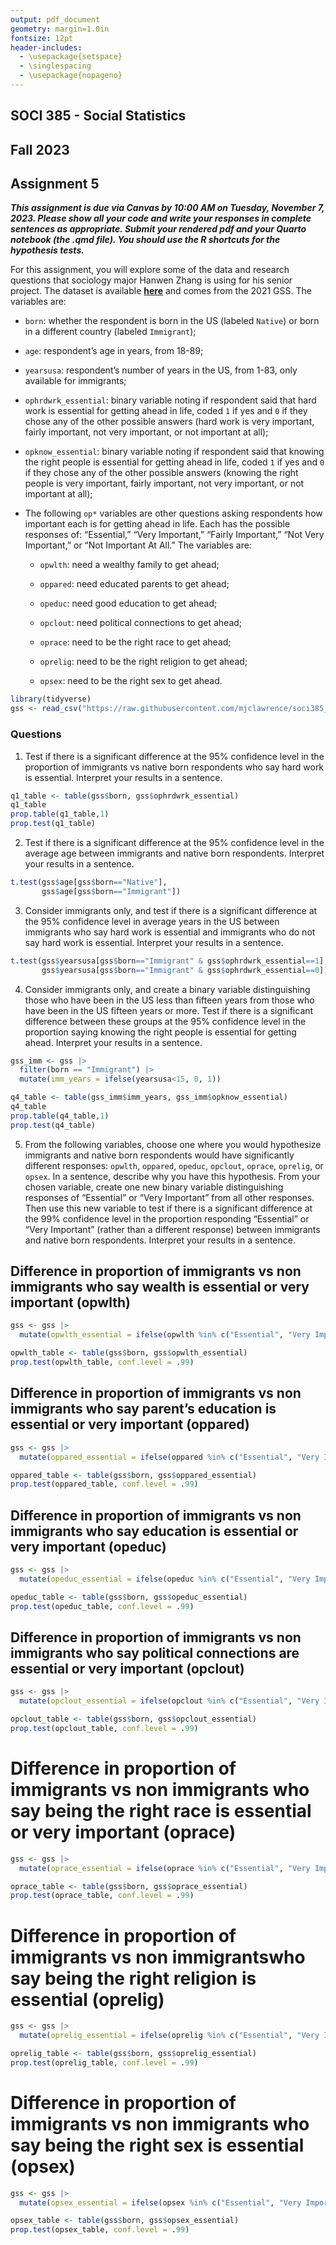 ```yaml
---
output: pdf_document
geometry: margin=1.0in
fontsize: 12pt
header-includes:
  - \usepackage{setspace}
  - \singlespacing 
  - \usepackage{nopageno} 
---
```


## SOCI 385 - Social Statistics
## Fall 2023
## Assignment 5

\vspace{0.5em}

***This assignment is due via Canvas by 10:00 AM on Tuesday, November 7, 2023. Please show all your code and write your responses in complete sentences as appropriate. Submit your rendered pdf and your Quarto notebook (the .qmd file). You should use the R shortcuts for the hypothesis tests.***

For this assignment, you will explore some of the data and research questions that sociology major Hanwen Zhang is using for his senior project. The dataset is available [**here**](https://raw.githubusercontent.com/mjclawrence/soci385_f23/main/data/assignment_05.csv) and comes from the 2021 GSS. 
The variables are:

- `born`: whether the respondent is born in the US (labeled `Native`) or born in a different country (labeled `Immigrant`);

- `age`: respondent's age in years, from 18-89;

- `yearsusa`: respondent's number of years in the US, from 1-83, only available for immigrants;

- `ophrdwrk_essential`: binary variable noting if respondent said that hard work is essential for getting ahead in life, coded `1` if yes and `0` if they chose any of the other possible answers (hard work is very important, fairly important, not very important, or not important at all);

- `opknow_essential`: binary variable noting if respondent said that knowing the right people is essential for getting ahead in life, coded `1` if yes and `0` if they chose any of the other possible answers (knowing the right people is very important, fairly important, not very important, or not important at all);

- The following `op*` variables are other questions asking respondents how important each is for getting ahead in life. Each has the possible responses of: "Essential," "Very Important," "Fairly Important," "Not Very Important," or "Not Important At All." The variables are:

  - `opwlth`: need a wealthy family to get ahead;

  - `oppared`: need educated parents to get ahead;

  - `opeduc`: need good education to get ahead;

  - `opclout`: need political connections to get ahead;

  - `oprace`: need to be the right race to get ahead;

  - `oprelig`: need to be the right religion to get ahead;

  - `opsex`: need to be the right sex to get ahead.


\vspace{1.5em}

```r
library(tidyverse)
gss <- read_csv("https://raw.githubusercontent.com/mjclawrence/soci385_f23/main/data/assignment_05.csv")
```


### Questions

1. Test if there is a significant difference at the 95% confidence level in the proportion of immigrants vs native born respondents who say hard work is essential. Interpret your results in a sentence.

```r

q1_table <- table(gss$born, gss$ophrdwrk_essential)
q1_table
prop.table(q1_table,1)
prop.test(q1_table)

```

2. Test if there is a significant difference at the 95% confidence level in the average age between immigrants and native born respondents. Interpret your results in a sentence.

```r
t.test(gss$age[gss$born=="Native"],
       gss$age[gss$born=="Immigrant"])
```

3. Consider immigrants only, and test if there is a significant difference at the 95% confidence level in average years in the US between immigrants who say hard work is essential and immigrants who do not say hard work is essential. Interpret your results in a sentence.

```r
t.test(gss$yearsusa[gss$born=="Immigrant" & gss$ophrdwrk_essential==1],
       gss$yearsusa[gss$born=="Immigrant" & gss$ophrdwrk_essential==0])
```

4. Consider immigrants only, and create a binary variable distinguishing those who have been in the US less than fifteen years from those who have been in the US fifteen years or more. Test if there is a significant difference between these groups at the 95% confidence level in the proportion saying knowing the right people is essential for getting ahead. Interpret your results in a sentence.

```r

gss_imm <- gss |> 
  filter(born == "Immigrant") |> 
  mutate(imm_years = ifelse(yearsusa<15, 0, 1))
```

```r
q4_table <- table(gss_imm$imm_years, gss_imm$opknow_essential)
q4_table
prop.table(q4_table,1)
prop.test(q4_table)
```

5. From the following variables, choose one where you would hypothesize immigrants and native born respondents would have significantly different responses: `opwlth`, `oppared`, `opeduc`, `opclout`, `oprace`, `oprelig`, or `opsex`. In a sentence, describe why you have this hypothesis. From your chosen variable, create one new binary variable distinguishing responses of "Essential" or "Very Important" from all other responses. Then use this new variable to test if there is a significant difference at the 99% confidence level in the proportion responding "Essential" or "Very Important" (rather than a different response) between immigrants and native born respondents. Interpret your results in a sentence.

## Difference in proportion of immigrants vs non immigrants who say wealth is essential or very important (opwlth)

```r
gss <- gss |> 
  mutate(opwlth_essential = ifelse(opwlth %in% c("Essential", "Very Important"), 1, 0))

opwlth_table <- table(gss$born, gss$opwlth_essential)
prop.test(opwlth_table, conf.level = .99)
```

## Difference in proportion of immigrants vs non immigrants who say parent's education is essential or very important (oppared)

```r
gss <- gss |> 
  mutate(oppared_essential = ifelse(oppared %in% c("Essential", "Very Important"), 1, 0))

oppared_table <- table(gss$born, gss$oppared_essential)
prop.test(oppared_table, conf.level = .99)
```

## Difference in proportion of immigrants vs non immigrants who say education is essential or very important (opeduc)

```r
gss <- gss |> 
  mutate(opeduc_essential = ifelse(opeduc %in% c("Essential", "Very Important"), 1, 0))

opeduc_table <- table(gss$born, gss$opeduc_essential)
prop.test(opeduc_table, conf.level = .99)
```


## Difference in proportion of immigrants vs non immigrants who say political connections are essential or very important (opclout)

```r
gss <- gss |> 
  mutate(opclout_essential = ifelse(opclout %in% c("Essential", "Very Important"), 1, 0))

opclout_table <- table(gss$born, gss$opclout_essential)
prop.test(opclout_table, conf.level = .99)
```


# Difference in proportion of immigrants vs non immigrants who say being the right race is essential or very important (oprace)

```r
gss <- gss |> 
  mutate(oprace_essential = ifelse(oprace %in% c("Essential", "Very Important"), 1, 0))

oprace_table <- table(gss$born, gss$oprace_essential)
prop.test(oprace_table, conf.level = .99)
```


# Difference in proportion of immigrants vs non immigrantswho say being the right religion is essential (oprelig)

```r
gss <- gss |> 
  mutate(oprelig_essential = ifelse(oprelig %in% c("Essential", "Very Important"), 1, 0))

oprelig_table <- table(gss$born, gss$oprelig_essential)
prop.test(oprelig_table, conf.level = .99)
```


# Difference in proportion of immigrants vs non immigrants who say being the right sex is essential (opsex)

```r
gss <- gss |> 
  mutate(opsex_essential = ifelse(opsex %in% c("Essential", "Very Important"), 1, 0))

opsex_table <- table(gss$born, gss$opsex_essential)
prop.test(opsex_table, conf.level = .99)
```